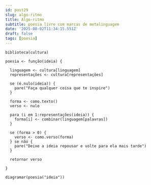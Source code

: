 ```yaml
---
id: post29
slug: algo-ritmo
title: Algo-ritmo
subtitle: poesia livre com marcas de metalinguagem
date: '2025-08-02T11:34:15.551Z'
draft: false
tags: [poesia]
---
```


```
biblioteca(cultura)

poesia <- função(ideia) {

  linguagem <- cultura[linguagem]
  representações <- cultura[representações]

  se (é.nulo(ideia)) {
    pare("Faça qualquer coisa que te inspire")
  }
  
  forma <- como.texto()
  verso <- nulo

  para (i em 1:representações(ideia)) {
    forma[i] <- combinar(linguagem[palavras])
  }

  se (forma > 0) {
    verso <- como.verso(forma)
  } se não {
    pare("Deixe a ideia repousar e volte para ela mais tarde")
  }

  retornar verso

}

diagramar(poesia("ideia"))
```